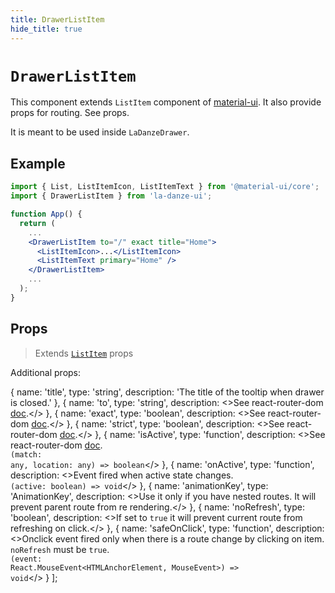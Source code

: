 ```yaml
---
title: DrawerListItem
hide_title: true
---
```


# `DrawerListItem`

This component extends `ListItem` component of [material-ui](https://next.material-ui.com/). It also provide props for routing. See props.

It is meant to be used inside `LaDanzeDrawer`.

## Example

```jsx
import { List, ListItemIcon, ListItemText } from '@material-ui/core';
import { DrawerListItem } from 'la-danze-ui';

function App() {
  return (
    ...
    <DrawerListItem to="/" exact title="Home">
      <ListItemIcon>...</ListItemIcon>
      <ListItemText primary="Home" />
    </DrawerListItem>
    ...
  );
}
```

## Props

> Extends [`ListItem`](https://next.material-ui.com/api/list-item/) props

Additional props:

  {
    name: 'title',
    type: 'string',
    description: 'The title of the tooltip when drawer is closed.'
  },
  {
    name: 'to',
    type: 'string',
    description: <>See react-router-dom <a href="https://reactrouter.com/web/api/Link">doc</a>.</>
  },
  {
    name: 'exact',
    type: 'boolean',
    description: <>See react-router-dom <a href="https://reactrouter.com/web/api/NavLink">doc</a>.</>
  },
  {
    name: 'strict',
    type: 'boolean',
    description: <>See react-router-dom <a href="https://reactrouter.com/web/api/NavLink">doc</a>.</>
  },
  {
    name: 'isActive',
    type: 'function',
    description: <>See react-router-dom <a href="https://reactrouter.com/web/api/NavLink">doc</a>.<br /><code>(match: any, location: any) => boolean</code></>
  },
  {
    name: 'onActive',
    type: 'function',
    description: <>Event fired when active state changes.<br /><code>(active: boolean) => void</code></>
  },
  {
    name: 'animationKey',
    type: 'AnimationKey',
    description: <>Use it only if you have nested routes. It will prevent parent route from re rendering.</>
  },
  {
    name: 'noRefresh',
    type: 'boolean',
    description: <>If set to <code>true</code> it will prevent current route from refreshing on click.</>
  },
  {
    name: 'safeOnClick',
    type: 'function',
    description: <>Onclick event fired only when there is a route change by clicking on item. <code>noRefresh</code> must be <code>true</code>.<br /><code>(event: React.MouseEvent&lt;HTMLAnchorElement, MouseEvent&gt;) => void</code></>
  }
];

<PropsTable componentProps={componentProps} />